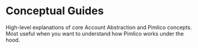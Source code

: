# Conceptual Guides

High-level explanations of core Account Abstraction and Pimlico concepts. Most useful when you want to understand how Pimlico works under the hood.


